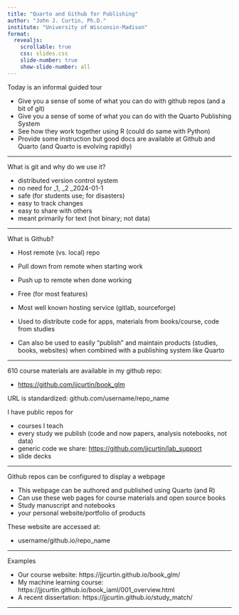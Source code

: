 ```yaml
--- 
title: "Quarto and Github for Publishing"
author: "John J. Curtin, Ph.D."
institute: "University of Wisconsin-Madison"
format: 
  revealjs:
    scrollable: true
    css: slides.css
    slide-number: true
    show-slide-number: all 
--- 
```


Today is an informal guided tour

- Give you a sense of some of what you can do with github repos (and a bit of git)
- Give you a sense of some of what you can do with the Quarto Publishing System
- See how they work together using R (could do same with Python)
- Provide some instruction but good docs are available at Github and Quarto (and Quarto is evolving rapidly)

-----

What is git and why do we use it?

- distributed version control system
- no need for _1, _2 _2024-01-1
- safe (for students use; for disasters)
- easy to track changes
- easy to share with others
- meant primarily for text (not binary; not data) 

-----


What is Github?

- Host remote (vs. local) repo
- Pull down from remote when starting work
- Push up to remote when done working
- Free (for most features)
- Most well known hosting service (gitlab, sourceforge)
- Used to distribute code for apps, materials from books/course, code from studies

- Can also be used to easily "publish" and maintain products (studies, books, websites) when combined with a publishing system like Quarto

-----

610 course materials are available in my github repo: 

- [https://github.com/jjcurtin/book_glm](https://github.com/jjcurtin/book_glm)


URL is standardized:  github.com/username/repo_name

I have public repos for

- courses I teach
- every study we publish (code and now papers, analysis notebooks, not data)
- generic code we share: [https://github.com/jjcurtin/lab_support](https://github.com/jjcurtin/lab_support)
- slide decks

-----

Github repos can be configured to display a webpage

  - This webpage can be authored and published using Quarto (and R)
  - Can use these web pages for course materials and open source books
  - Study manuscript and notebooks
  - your personal website/portfolio of products
  
These website are accessed at:

  - username/github.io/repo_name

-----

Examples

- Our course website: https://jjcurtin.github.io/book_glm/
- My machine learning course:  https://jjcurtin.github.io/book_iaml/001_overview.html
- A recent dissertation: https://jjcurtin.github.io/study_match/

-----

